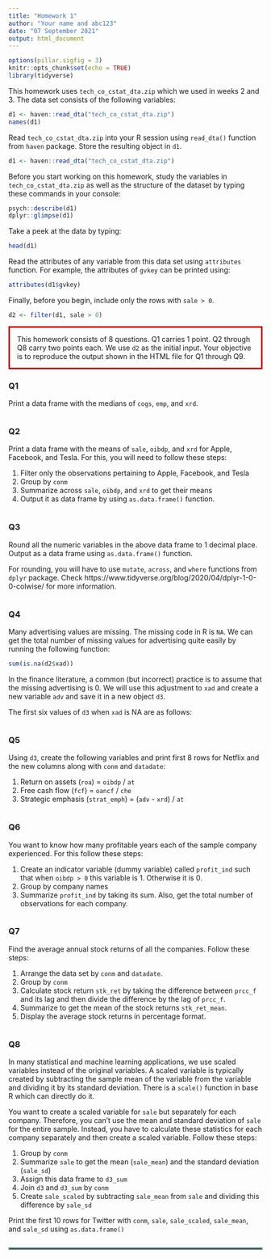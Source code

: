 ```yaml
---
title: "Homework 1"
author: "Your name and abc123"
date: "07 September 2021"
output: html_document
---
```



```r
options(pillar.sigfig = 3)
knitr::opts_chunk$set(echo = TRUE)
library(tidyverse)
```

This homework uses `tech_co_cstat_dta.zip` which we used in weeks 2 and 3. The data set consists of the following variables:

```r
d1 <- haven::read_dta("tech_co_cstat_dta.zip")
names(d1)
```
Read `tech_co_cstat_dta.zip` into your R session using `read_dta()` function from `haven` package. Store the resulting object in `d1`.

```r
d1 <- haven::read_dta("tech_co_cstat_dta.zip")
```


Before you start working on this homework, study the variables in `tech_co_cstat_dta.zip` as well as the structure of the dataset by typing these commands in your console:

```r
psych::describe(d1)
dplyr::glimpse(d1)
```

Take a peek at the data by typing:

```r
head(d1)
```

Read the attributes of any variable from this data set using `attributes` function. For example, the attributes of `gvkey` can be printed using:

```r
attributes(d1$gvkey)
```


Finally, before you begin, include only the rows with `sale > 0`.

```r
d2 <- filter(d1, sale > 0)
```


<p style="border:3px; border-style:solid; border-color:#b50000; padding: 1em;">This homework consists of 8 questions. Q1 carries 1 point. Q2 through Q8 carry two points each. We use `d2` as the initial input. Your objective is to reproduce the output shown in the HTML file for Q1 through Q9. </p>


### Q1

Print a data frame with the medians of `cogs`, `emp`, and `xrd`. 

```r

```

### Q2

Print a data frame with the means of `sale`, `oibdp`, and `xrd` for Apple, Facebook, and Tesla. For this, you will need to follow these steps:

1. Filter only the observations pertaining to Apple, Facebook, and Tesla
2. Group by `conm`
3. Summarize across `sale`, `oibdp`, and `xrd` to get their means
4. Output it as data frame by using `as.data.frame()` function.

```r

```

### Q3

Round all the numeric variables in the above data frame to 1 decimal place. Output as a data frame using `as.data.frame()` function.

For rounding, you will have to use `mutate`, `across`, and `where` functions from `dplyr` package. Check https://www.tidyverse.org/blog/2020/04/dplyr-1-0-0-colwise/ for more information.

```r

```

### Q4

Many advertising values are missing. The missing code in R is `NA`. We can get the total number of missing values for advertising quite easily by running the following function:

```r
sum(is.na(d2$xad))
```

In the finance literature, a common (but incorrect) practice is to assume that the missing advertising is 0. We will use this adjustment to `xad` and create a new variable `adv` and save it in a new object `d3`. 

The first six values of `d3` when `xad` is NA are as follows:

```r

```

### Q5

Using `d3`, create the following variables and print first 8 rows for Netflix and the new columns along with `conm` and `datadate`:

1. Return on assets (`roa`) = `oibdp` / `at`
2. Free cash flow (`fcf`) = `oancf` / `che`
3. Strategic emphasis (`strat_emph`) = (`adv` - `xrd`) / `at`

```r

```

### Q6

You want to know how many profitable years each of the sample company experienced. For this follow these steps:

1. Create an indicator variable (dummy variable) called `profit_ind` such that when `oibdp > 0` this variable is 1. Otherwise it is 0.
2. Group by company names
3. Summarize `profit_ind` by taking its sum. Also, get the total number of observations for each company.

```r

```

### Q7

Find the average annual stock returns of all the companies. Follow these steps:

1. Arrange the data set by `conm` and `datadate`.
2. Group by `conm`
3. Calculate stock return `stk_ret` by taking the difference between `prcc_f` and its lag and then divide the difference by the lag of `prcc_f`.
4. Summarize to get the mean of the stock returns `stk_ret_mean`.
5. Display the average stock returns in percentage format. 

```r

```

### Q8

In many statistical and machine learning applications, we use scaled variables instead of the original variables. A scaled variable is typically created by subtracting the sample mean of the variable from the variable and dividing it by its standard deviation. There is a `scale()` function in base R which can directly do it. 

You want to create a scaled variable for `sale` but separately for each company. Therefore, you can't use the mean and standard deviation of `sale` for the entire sample. Instead, you have to calculate these statistics for each company separately and then create a scaled variable. Follow these steps:

1. Group by `conm`
2. Summarize `sale` to get the mean (`sale_mean`) and the standard deviation (`sale_sd`)
3. Assign this data frame to `d3_sum`
4. Join `d3` and `d3_sum` by `conm`
5. Create `sale_scaled` by subtracting `sale_mean` from `sale` and dividing this difference by `sale_sd`

Print the first 10 rows for Twitter with `conm`, `sale`, `sale_scaled`, `sale_mean`, and `sale_sd` using `as.data.frame()`

```r
  
```


<hr style="border: 2px solid#5b9aa0;" />





